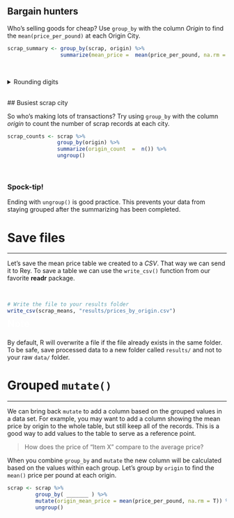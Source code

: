 
## Bargain hunters {-}

Who's selling goods for cheap? Use `group_by` with the column _Origin_ to find the `mean(price_per_pound)` at each Origin City.

```{r mean_price-by-origin, eval = F}
scrap_summary <- group_by(scrap, origin) %>%
                 summarize(mean_price =  mean(price_per_pound, na.rm = T))
```

<br>

<details>
<summary class="btn_code_blue"> Rounding digits </summary>
<div class="note" style="margin-top: -7px;">
<p>
### Rounding {-}

You can round the prices to a certain number of digits using the `round()` function. We can finish by adding the `arrange()` function to sort the table by our new column.

```{r mean_price-by-Origin-round, eval = F}
scrap_means <- scrap %>%
               group_by(origin) %>%
               summarize(mean_price       =  mean(price_per_pound, na.rm = T),
                         mean_price_round = round(mean_price, digits = 2)) %>%
               arrange(mean_price_round) %>%
               ungroup()
```

<br>


### Note {-}

The `round()` function in R does not automatically round values ending in 5 upwards. Instead it uses *scientific rounding*, which rounds values ending in 5 to the nearest **even** number. So 2.5 rounded to the nearest even number rounds down to **2**, and 3.5 rounded to the nearest even number rounds up **4**.

</p>
</div>
</details>


<br>
## Busiest scrap city

So who's making lots of transactions? Try using `group_by` with the column _origin_ to count the number of scrap records at each city.

```{r grp-by-origin, eval = FALSE}
scrap_counts <- scrap %>%
                group_by(origin) %>%
                summarize(origin_count  =  n()) %>%
                ungroup()
```

<br>

<div class="note">
### <i class="fas fa-hand-spock"></i> Spock-tip! {-}

Ending with `ungroup()` is good practice. This prevents your data from staying grouped after the summarizing has been completed.
</div>



# Save files
<hr>

Let's save the mean price table we created to a _CSV_. That way we can send it to Rey. To save a table we can use the `write_csv()` function from our favorite **readr** package. 

<br>

```{r, eval=F}
# Write the file to your results folder
write_csv(scrap_means, "results/prices_by_origin.csv")
```


<div class="red-note">
<h3 style="margin-top: 12px; color: white; margin-top: -6px; font-size: 22px;"><i class="fas fa-exclamation-triangle"></i> Note</h3>

By default, R will overwrite a file if the file already exists in the same folder. To be safe, save processed data to a new folder called `results/` and not to your raw `data/` folder.

</div>


# Grouped `mutate()` 
<hr>

We can bring back `mutate` to add a column based on the grouped values in a data set. For example, you may want to add a column showing the mean price by origin to the whole table, but still keep all of the records. This is a good way to add values to the table to serve as a reference point. 

> How does the price of "Item X" compare to the average price?  

When you combine `group_by` and `mutate` the new column will be calculated based on the values within each group. Let's group by `origin` to find the `mean()` price per pound at each origin. 


```{r mutate-price, eval=F}
scrap <- scrap %>%
         group_by( _______ ) %>% 
         mutate(origin_mean_price = mean(price_per_pound, na.rm = T)) %>% 
         ungroup()
```

<br>
